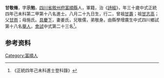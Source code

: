 {{明清人物信息框
| 姓名 = 甘敬脩
| 原名 =
| 圖片名稱= 
| 圖片大小 =
| 圖片說明 = 
| 最高職務 =
| 國家 = 大明 
| 爵位 =
| 籍貫 = [[四川省|四川省]][[敘州府|敘州府]][[富順縣|富順縣]]
| 族裔 = 
| 旗籍 = 
| 字號 = 
| 諡號 =
| 出生日期 = 八月二十九日
| 出生地點 =
| 逝世日期 = 
| 逝世地點 =
| 墓葬 =
| 配偶 = 姜氏
| 親屬 = 曾祖[[甘壽|甘壽]]，祖[[甘志高|甘志高]]，父[[甘雨|甘雨]]，母施氏
| 出身 =
* 正統四年己未科進士
| 經歷 =
| 著作 =  
*
*
*
}}
'''甘敬脩'''{{BD|1410年||1469年||}}，字'''示勉'''，[[四川省|四川省]][[敘州府|敘州府]][[富順縣|富順縣]]人，軍籍，治《[[詩經|詩經]]》，年三十歲中式正統四年己未科第二甲第十八名進士。八月二十九日生，行二，曾祖[[甘壽|甘壽]]；祖[[甘志高|甘志高]]；父[[甘雨|甘雨]]；母施氏。[[具慶下|具慶下]]，妻姜氏，兄敬儒，弟敬身。由縣學增廣生中式四川鄉試第十八名[[舉人|舉人]]，[[會試|會試]]中式第二十三名<ref>《正統四年己未科進士登科錄》</ref>。

== 参考资料 ==
{{reflist}}

{{正統四年己未科殿试金榜}}

{{Authority control}}

{{DEFAULTSORT:}}
[[Category:富順人|Category:富順人]]


{{明朝人物小作品}}